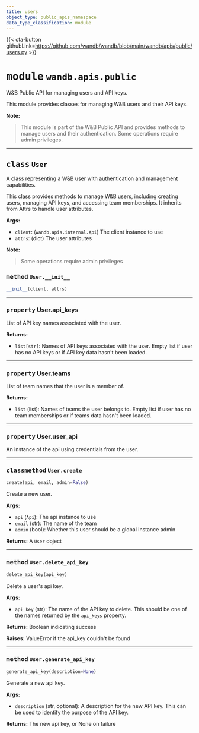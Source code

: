 ---
title: users
object_type: public_apis_namespace
data_type_classification: module
---

{{< cta-button githubLink=https://github.com/wandb/wandb/blob/main/wandb/apis/public/users.py >}}




# <kbd>module</kbd> `wandb.apis.public`
W&B Public API for managing users and API keys. 

This module provides classes for managing W&B users and their API keys. 



**Note:**

> This module is part of the W&B Public API and provides methods to manage users and their authentication. Some operations require admin privileges. 



---

## <kbd>class</kbd> `User`
A class representing a W&B user with authentication and management capabilities. 

This class provides methods to manage W&B users, including creating users, managing API keys, and accessing team memberships. It inherits from Attrs to handle user attributes. 



**Args:**
 
 - `client`:  (`wandb.apis.internal.Api`) The client instance to use 
 - `attrs`:  (dict) The user attributes 



**Note:**

> Some operations require admin privileges 

### <kbd>method</kbd> `User.__init__`

```python
__init__(client, attrs)
```






---

### <kbd>property</kbd> User.api_keys

List of API key names associated with the user. 



**Returns:**
 
 - `list[str]`:  Names of API keys associated with the user. Empty list if user  has no API keys or if API key data hasn't been loaded. 

---

### <kbd>property</kbd> User.teams

List of team names that the user is a member of. 



**Returns:**
 
 - `list` (list):  Names of teams the user belongs to. Empty list if user has no  team memberships or if teams data hasn't been loaded. 

---

### <kbd>property</kbd> User.user_api

An instance of the api using credentials from the user. 



---

### <kbd>classmethod</kbd> `User.create`

```python
create(api, email, admin=False)
```

Create a new user. 



**Args:**
 
 - `api` (`Api`):  The api instance to use 
 - `email` (str):  The name of the team 
 - `admin` (bool):  Whether this user should be a global instance admin 



**Returns:**
 A `User` object 

---

### <kbd>method</kbd> `User.delete_api_key`

```python
delete_api_key(api_key)
```

Delete a user's api key. 



**Args:**
 
 - `api_key` (str):  The name of the API key to delete. This should be  one of the names returned by the `api_keys` property. 



**Returns:**
 Boolean indicating success 



**Raises:**
 ValueError if the api_key couldn't be found 

---

### <kbd>method</kbd> `User.generate_api_key`

```python
generate_api_key(description=None)
```

Generate a new api key. 



**Args:**
 
 - `description` (str, optional):  A description for the new API key. This can be  used to identify the purpose of the API key. 



**Returns:**
 The new api key, or None on failure 


